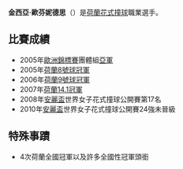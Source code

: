 {{Unreferenced|time=2009-05-09}}

'''金西亞·歐芬妮德思'''（{{bd|1974年|8月22日||Kynthia Orfanidis}}）是[[荷蘭|荷蘭]][[花式撞球|花式撞球]]職業選手。

==比賽成績==
*2005年[[歐洲錦標賽|歐洲錦標賽]]團體組[[亞軍|亞軍]]
*2005年[[荷蘭|荷蘭]][[8號球|8號球]][[冠軍|冠軍]]
*2006年[[荷蘭|荷蘭]][[9號球|9號球]][[冠軍|冠軍]]
*2007年[[荷蘭|荷蘭]][[14.1|14.1]][[冠軍|冠軍]]
*2008年[[安麗盃|安麗盃]]世界女子花式撞球公開賽第17名
*2010年[[安麗盃|安麗盃]]世界女子花式撞球公開賽24強未晉級

==特殊事蹟==
*4次荷蘭全國冠軍以及許多全國性冠軍頭銜